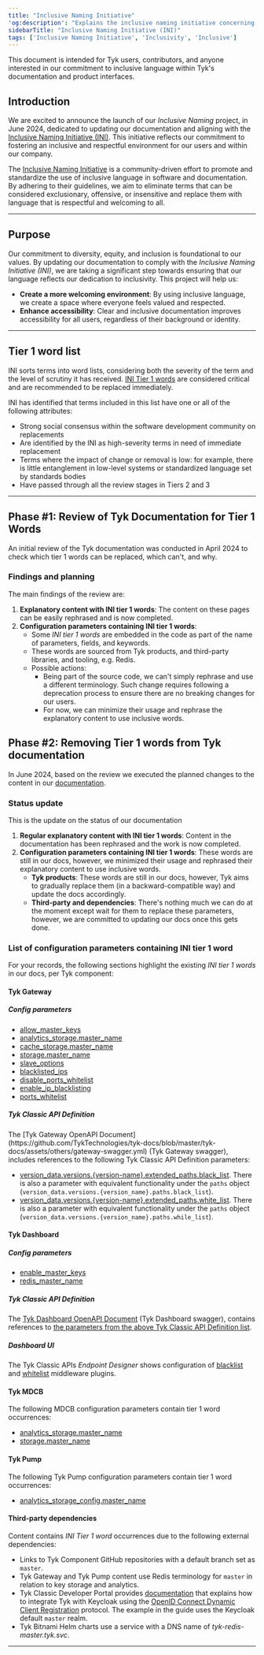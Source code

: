 ```yaml
---
title: "Inclusive Naming Initiative"
'og:description': "Explains the inclusive naming initiative concerning Tyk docs"
sidebarTitle: "Inclusive Naming Initiative (INI)"
tags: ['Inclusive Naming Initiative', 'Inclusivity', 'Inclusive']
---
```


This document is intended for Tyk users, contributors, and anyone interested in our commitment to inclusive language within Tyk's documentation and product interfaces.

## Introduction
We are excited to announce the launch of our *Inclusive Naming* project, in June 2024, dedicated to updating our documentation and aligning with the [Inclusive Naming Initiative (INI)](https://inclusivenaming.org). This initiative reflects our commitment to fostering an inclusive and respectful environment for our users and within our company.

The [Inclusive Naming Initiative](https://inclusivenaming.org/) is a community-driven effort to promote and standardize the use of inclusive language in software and documentation. By adhering to their guidelines, we aim to eliminate terms that can be considered exclusionary, offensive, or insensitive and replace them with language that is respectful and welcoming to all.

---

## Purpose

Our commitment to diversity, equity, and inclusion is foundational to our values. By updating our documentation to comply with the *Inclusive Naming Initiative (INI)*, we are taking a significant step towards ensuring that our language reflects our dedication to inclusivity. This project will help us:

- **Create a more welcoming environment**: By using inclusive language, we create a space where everyone feels valued and respected.
- **Enhance accessibility**: Clear and inclusive documentation improves accessibility for all users, regardless of their background or identity.

---

## Tier 1 word list

INI sorts terms into word lists, considering both the severity of the term and the level of scrutiny it has received. [INI Tier 1 words](https://inclusivenaming.org/word-lists/tier-1) are considered critical and are recommended to be replaced immediately.

INI has identified that terms included in this list have one or all of the following attributes:

- Strong social consensus within the software development community on replacements
- Are identified by the INI as high-severity terms in need of immediate replacement
- Terms where the impact of change or removal is low: for example, there is little entanglement in low-level systems or standardized language set by standards bodies
- Have passed through all the review stages in Tiers 2 and 3

---

## Phase #1: Review of Tyk Documentation for Tier 1 Words

An initial review of the Tyk documentation was conducted in April 2024 to check which tier 1 words can be replaced, which can't, and why.

### Findings and planning
The main findings of the review are:

1. **Explanatory content with INI tier 1 words**: The content on these pages can be easily rephrased and is now completed.
2. **Configuration parameters containing INI tier 1 words**:
   - Some *INI tier 1 words* are embedded in the code as part of the name of parameters, fields, and keywords.
   - These words are sourced from Tyk products, and third-party libraries, and tooling, e.g. Redis.
   - Possible actions:
     - Being part of the source code, we can't simply rephrase and use a different terminology. Such change requires following a deprecation process to ensure there are no breaking changes for our users.
     - For now, we can minimize their usage and rephrase the explanatory content to use inclusive words.

   
## Phase #2: Removing Tier 1 words from Tyk documentation

In June 2024, based on the review we executed the planned changes to the content in our [documentation](https://github.com/tykTechnologies/tyk-docs/).

### Status update
This is the update on the status of our documentation
1. **Regular explanatory content with INI tier 1 words**: Content in the documentation has been rephrased and the work is now completed. 
2. **Configuration parameters containing INI tier 1 words**: These words are still in our docs, however, we minimized their usage and rephrased their explanatory content to use inclusive words.
   - **Tyk products**: These words are still in our docs, however, Tyk aims to gradually replace them (in a backward-compatible way) and update the docs accordingly.
   - **Third-party and dependencies**: There's nothing much we can do at the moment except wait for them to replace these parameters, however, we are committed to updating our docs once this gets done.

### List of configuration parameters containing INI tier 1 word
For your records, the following sections highlight the existing *INI tier 1 words* in our docs, per Tyk component:

#### Tyk Gateway

##### Config parameters
- [allow_master_keys](/5.6/tyk-dashboard/configuration#allow_master_keys)
- [analytics_storage.master_name](/5.6/tyk-oss-gateway/configuration#analytics_storagemaster_name)
- [cache_storage.master_name](/5.6/tyk-oss-gateway/configuration#cache_storagemaster_name)
- [storage.master_name](/5.6/tyk-oss-gateway/configuration#storagemaster_name)
- [slave_options](/5.6/tyk-oss-gateway/configuration#slave_options)
- [blacklisted_ips](/5.6/tyk-apis/tyk-gateway-api/api-definition-objects/ip-blacklisting#ip-blocklist-middleware)
- [disable_ports_whitelist](/5.6/key-concepts/tcp-proxy#allowing-specific-ports)
- [enable_ip_blacklisting](/5.6/tyk-apis/tyk-gateway-api/api-definition-objects/ip-blacklisting#ip-blocklist-middleware)
- [ports_whitelist](/5.6/key-concepts/tcp-proxy#allowing-specific-ports)

<h5 id="gw-classic-api-definition">Tyk Classic API Definition</h5>
The [Tyk Gateway OpenAPI Document](https://github.com/TykTechnologies/tyk-docs/blob/master/tyk-docs/assets/others/gateway-swagger.yml) (Tyk Gateway swagger), includes references to the following Tyk Classic API Definition parameters:

- [version_data.versions.{version-name}.extended_paths.black_list](/5.6/product-stack/tyk-gateway/middleware/block-list-tyk-classic#configuring-the-block-list-in-the-tyk-classic-api-definition). There is also a parameter with equivalent functionality under the `paths` object (`version_data.versions.{version_name}.paths.black_list`).
- [version_data.versions.{version-name}.extended_paths.white_list](/5.6/product-stack/tyk-gateway/middleware/allow-list-tyk-classic#configuring-the-allow-list-in-the-tyk-classic-api-definition). There is also a parameter with equivalent functionality under the `paths` object (`version_data.versions.{version_name}.paths.while_list`).


#### Tyk Dashboard

##### Config parameters
- [enable_master_keys](/5.6/tyk-dashboard/configuration#enable_master_keys)
- [redis_master_name](/5.6/tyk-dashboard/configuration#redis_master_name)

##### Tyk Classic API Definition 

The [Tyk Dashboard OpenAPI Document](https://github.com/TykTechnologies/tyk-docs/blob/master/tyk-docs/assets/others/dashboard-swagger.yml) (Tyk Dashboard swagger), contains references to [the parameters from the above Tyk Classic API Definition list](/5.6/#gw-classic-api-definition).

##### Dashboard UI

The Tyk Classic APIs *Endpoint Designer* shows configuration of [blacklist](/5.6/product-stack/tyk-gateway/middleware/block-list-tyk-classic#configuring-the-block-list-in-the-api-designer) and [whitelist](/5.6/product-stack/tyk-gateway/middleware/allow-list-tyk-classic#configuring-the-allow-list-in-the-api-designer) middleware plugins.
    
#### Tyk MDCB

The following MDCB configuration parameters contain tier 1 word occurrences:
- [analytics_storage.master_name](/5.6/tyk-multi-data-centre/mdcb-configuration-options#analytics_storagemaster_name)
- [storage.master_name](/5.6/tyk-multi-data-centre/mdcb-configuration-options#storagemaster_name)

#### Tyk Pump

The following Tyk Pump configuration parameters contain tier 1 word occurrences:
- [analytics_storage_config.master_name](/5.6/tyk-pump/tyk-pump-configuration/tyk-pump-environment-variables#analytics_storage_configmaster_name)

#### Third-party dependencies 

Content contains *INI Tier 1 word* occurrences due to the following external dependencies:
- Links to Tyk Component GitHub repositories with a default branch set as `master`. 
- Tyk Gateway and Tyk Pump content use Redis terminology for `master` in relation to key storage and analytics. 
- Tyk Classic Developer Portal provides [documentation](/5.6/tyk-developer-portal/tyk-portal-classic/keycloak-dcr) that explains how to integrate Tyk with Keycloak using the [OpenID Connect Dynamic Client Registration](https://tools.ietf.org/html/rfc7591) protocol. The example in the guide uses the Keycloak default `master` realm.
- Tyk Bitnami Helm charts use a service with a DNS name of *tyk-redis-master.tyk.svc*.

---
